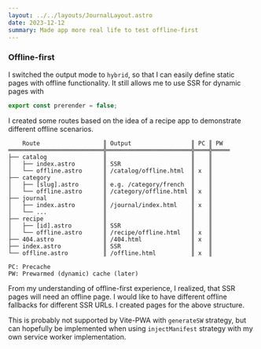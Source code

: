 ```yaml
---
layout: ../../layouts/JournalLayout.astro
date: 2023-12-12
summary: Made app more real life to test offline-first
---
```


### Offline-first

I switched the output mode to `hybrid`, so that I can easily define static pages with offline functionality. It still allows me to use SSR for dynamic pages with

```ts
export const prerender = false;
```

I created some routes based on the idea of a recipe app to demonstrate different offline scenarios.

```plaintext
    Route                  ║ Output                 ║ PC ║ PW
═══════════════════════════╬════════════════════════╬════╬═════
├── catalog                ║                        ║    ║
│   ├── index.astro        ║ SSR                    ║    ║
│   └── offline.astro      ║ /catalog/offline.html  ║ x  ║
├── category               ║                        ║    ║
│   ├── [slug].astro       ║ e.g. /category/french  ║    ║
│   └── offline.astro      ║ /category/offline.html ║ x  ║
├── journal                ║                        ║    ║
│   ├── index.astro        ║ /journal/index.html    ║ x  ║
│   └── ...                ║                        ║    ║
├── recipe                 ║                        ║    ║
│   ├── [id].astro         ║ SSR                    ║    ║
│   └── offline.astro      ║ /recipe/offline.html   ║ x  ║
├── 404.astro              ║ /404.html              ║ x  ║
├── index.astro            ║ SSR                    ║    ║
└── offline.astro          ║ /offline.html          ║ x  ║

PC: Precache
PW: Prewarmed (dynamic) cache (later)
```

From my understanding of offline-first experience, I realized, that SSR pages will need an offline page. I would like to have different offline fallbacks for different SSR URLs. I created pages for the above structure.

This is probably not supported by Vite-PWA with `generateSW` strategy, but can hopefully be implemented when using `injectManifest` strategy with my own service worker implementation.
